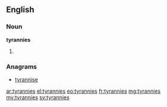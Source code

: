==English==

===Noun===
'''tyrannies'''

# {{plural of|[[tyranny]]}}

===Anagrams===
* [[tyrannise#English|tyrannise]]

[[ar:tyrannies]]
[[el:tyrannies]]
[[eo:tyrannies]]
[[fr:tyrannies]]
[[mg:tyrannies]]
[[my:tyrannies]]
[[sv:tyrannies]]